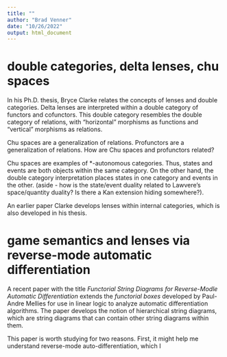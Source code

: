 ```yaml
---
title: ""
author: "Brad Venner"
date: "10/26/2022"
output: html_document
---
```

# double categories, delta lenses, chu spaces

In his Ph.D. thesis, Bryce Clarke relates the concepts of lenses and double categories. Delta lenses are interpreted within a double category of functors and cofunctors. This double category resembles the double category of relations, with "horizontal" morphisms as functions and "vertical" morphisms as relations. 

Chu spaces are a generalization of relations. Profunctors are a generalization of relations. How are Chu spaces and profunctors related?

Chu spaces are examples of *-autonomous categories. Thus, states and events are both objects within the same category. On the other hand, the double category interpretation places states in one category and events in the other. (aside - how is the state/event duality related to Lawvere's space/quantity duality? Is there a Kan extension hiding somewhere?).

An earlier paper Clarke develops lenses within internal categories, which is also developed in his thesis. 

# game semantics and lenses via reverse-mode automatic differentiation

A recent paper with the title *Functorial String Diagrams for Reverse-Modle Automatic Differentiation* extends the *functorial boxes* developed by Paul-Andre Mellies for use in linear logic to analyze automatic differentiation algorithms. The paper develops the notion of hierarchical string diagrams, which are string diagrams that can contain other string diagrams within them.

This paper is worth studying for two reasons. First, it might help me understand reverse-mode auto-differentiation, which I